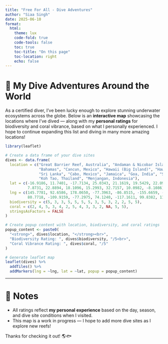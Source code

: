 ```yaml
---
title: "Free For All - Dive Adventures"
author: "Siaa Singh"
date: 2025-06-10
format:
  html:
    theme: lux
    code-fold: true
    code-tools: false
    toc: true
    toc-title: "On this page"
    toc-location: right
    echo: false
---
```


# 🌊 My Dive Adventures Around the World

As a certified diver, I've been lucky enough to explore stunning underwater ecosystems across the globe. Below is an **interactive map** showcasing the locations where I've dived — along with my **personal ratings** for biodiversity and coral vibrance, based on what I personally experienced. I hope to continue expanding this list and diving in many more amazing locations!

```r
library(leaflet)

# Create a data frame of your dive sites
dives <- data.frame(
  location = c("Great Barrier Reef, Australia", "Andaman & Nicobar Islands, India", "Fiji",
               "Bahamas", "Cancun, Mexico", "Hawaii (Big Island)", "Hawaii (Kauai)",
               "Sri Lanka", "Cabo, Mexico", "Jamaica", "Goa, India", "San Diego, USA",
               "Koh Tao, Thailand", "Menjangan, Indonesia"),
  lat = c(-16.9186, 11.7401, -17.7134, 25.0343, 21.1619, 19.5429, 22.0964,
          7.8731, 22.8894, 18.1096, 15.2993, 32.7157, 10.0982, -8.1086),
  lng = c(145.7781, 92.6586, 178.0650, -77.3963, -86.8515, -155.6659, -159.5261,
          80.7718, -109.9159, -77.2975, 74.1240, -117.1611, 99.8382, 114.5420),
  biodiversity = c(5, 3, 3, 5, 5, 5, 5, 3, 5, 3, 2, 2, 5, 5),
  coral = c(2, 4, 5, 3, 4, 2, 5, 4, 3, 3, 2, NA, 5, 5),
  stringsAsFactors = FALSE
)

# Create popup content with location, biodiversity, and coral ratings
popup_content <- paste0(
  "<strong>", dives$location, "</strong><br>",
  "Biodiversity Rating: ", dives$biodiversity, "/5<br>",
  "Coral Vibrance Rating: ", dives$coral, "/5"
)

# Generate leaflet map
leaflet(dives) %>%
  addTiles() %>%
  addMarkers(lng = ~lng, lat = ~lat, popup = popup_content)
```

------------------------------------------------------------------------

# 🐠 Notes

-   All ratings reflect **my personal experience** based on the day, season, and dive site conditions when I visited.
-   This map is a work in progress — I hope to add more dive sites as I explore new reefs!

Thanks for checking it out! 🌎🐟
